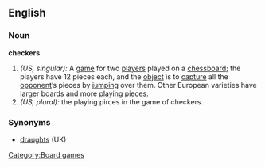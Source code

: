 ==English==
===Noun===
'''checkers''' 
# ''(US, singular):'' A [[game]] for two [[player]]s played on a [[chessboard]]; the players have 12 pieces each, and the [[object]] is to [[capture]] all the [[opponent]]’s pieces by [[jump]]ing over them. Other European varieties have larger boards and more playing pieces.
# ''(US, plural):'' the playing pirces in the game of checkers.

===Synonyms===
* [[draughts]] (UK)

[[Category:Board games]]
